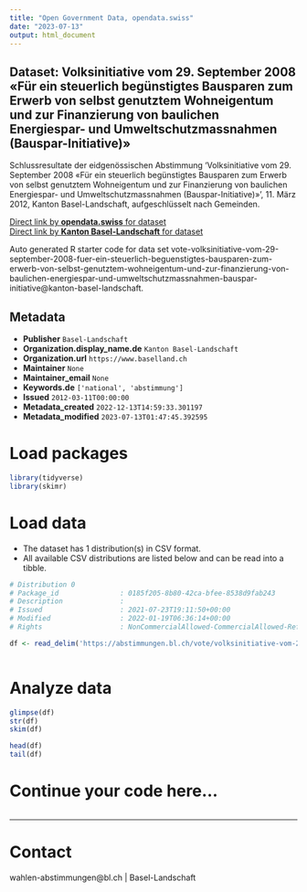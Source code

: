 ```yaml
---
title: "Open Government Data, opendata.swiss"
date: "2023-07-13"
output: html_document
---
```


## Dataset: Volksinitiative vom 29. September 2008 «Für ein steuerlich begünstigtes Bausparen zum Erwerb von selbst genutztem Wohneigentum und zur Finanzierung von baulichen Energiespar- und Umweltschutzmassnahmen (Bauspar-Initiative)»

Schlussresultate der eidgenössischen Abstimmung 'Volksinitiative vom 29. September 2008 «Für ein steuerlich begünstigtes Bausparen zum Erwerb von selbst genutztem Wohneigentum und zur Finanzierung von baulichen Energiespar- und Umweltschutzmassnahmen (Bauspar-Initiative)»', 11. März 2012, Kanton Basel-Landschaft, aufgeschlüsselt nach Gemeinden.

[Direct link by **opendata.swiss** for dataset](https://opendata.swiss/de/dataset/volksinitiative-vom-29-september-2008-fur-ein-steuerlich-begunstigtes-bausparen-zum-erwerb-von-)<br>
[Direct link by **Kanton Basel-Landschaft** for dataset](https://abstimmungen.bl.ch/vote/volksinitiative-vom-29-september-2008-fuer-ein-steuerlich-beguenstigtes-bausparen-zum-erwerb-von-selbst-genutztem-wohneigentum-und-zur-finanzierung-von-baulichen-energiespar-und-umweltschutzmassnahmen-bauspar-initiative/data)

Auto generated R starter code for data set vote-volksinitiative-vom-29-september-2008-fuer-ein-steuerlich-beguenstigtes-bausparen-zum-erwerb-von-selbst-genutztem-wohneigentum-und-zur-finanzierung-von-baulichen-energiespar-und-umweltschutzmassnahmen-bauspar-initiative@kanton-basel-landschaft.

## Metadata

- **Publisher** `Basel-Landschaft`
- **Organization.display_name.de** `Kanton Basel-Landschaft`
- **Organization.url** `https://www.baselland.ch`
- **Maintainer** `None`
- **Maintainer_email** `None`
- **Keywords.de** `['national', 'abstimmung']`
- **Issued** `2012-03-11T00:00:00`
- **Metadata_created** `2022-12-13T14:59:33.301197`
- **Metadata_modified** `2023-07-13T01:47:45.392595`


# Load packages

```r

library(tidyverse)
library(skimr)

```

# Load data

-   The dataset has 1 distribution(s) in CSV format.
-   All available CSV distributions are listed below and can be read into a tibble.

```r

# Distribution 0
# Package_id               : 0185f205-8b80-42ca-bfee-8538d9fab243
# Description              : 
# Issued                   : 2021-07-23T19:11:50+00:00
# Modified                 : 2022-01-19T06:36:14+00:00
# Rights                   : NonCommercialAllowed-CommercialAllowed-ReferenceRequired

df <- read_delim('https://abstimmungen.bl.ch/vote/volksinitiative-vom-29-september-2008-fuer-ein-steuerlich-beguenstigtes-bausparen-zum-erwerb-von-selbst-genutztem-wohneigentum-und-zur-finanzierung-von-baulichen-energiespar-und-umweltschutzmassnahmen-bauspar-initiative/data-csv')



```

# Analyze data

```r

glimpse(df)
str(df)
skim(df)

head(df)
tail(df)

```

# Continue your code here...

```r

```

------------------------------------------------------------------------

# Contact

wahlen-abstimmungen@bl.ch | Basel-Landschaft
